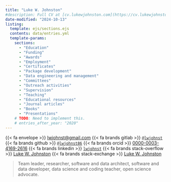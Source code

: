 ```yaml
---
title: "Luke W. Johnston"
#description: Full CV at [cv.lukewjohnston.com](https://cv.lukewjohnston.com).
date-modified: "2024-10-13"
listing:
  template: ejs/sections.ejs
  contents: data/entries.yml
  template-params: 
    sections: 
      - "Education"
      - "Funding"
      - "Awards"
      - "Employment"
      - "Certificates"
      - "Package development"
      - "Data engineering and management"
      - "Committees"
      - "Outreach activities"
      - "Supervision"
      - "Teaching"
      - "Educational resources"
      - "Journal articles"
      - "Books"
      - "Presentations"
    # TODO: Need to implement this.
    # entries_after_year: "2020"
---
```


{{< fa envelope >}} [lwjohnst\@gmail.com](mailto:lwjohnst@gmail.com){.email}
{{< fa brands gitlab >}} [`@lwjohnst`](https://gitlab.com/lwjohnst/)
{{< fa brands github >}} [`@lwjohnst86`](https://github.com/lwjohnst86/)
{{< fa brands orcid >}} [0000-0003-4169-2616](https://orcid.org/0000-0003-4169-2616)
{{< fa brands linkedin >}} [`lwjohnst`](www.linkedin.com/in/lwjohnst)
{{< fa brands stack-overflow >}} [Luke W.
Johnston](https://stackoverflow.com/users/2632184)
{{< fa brands stack-exchange >}} [Luke W.
Johnston](https://stackexchange.com/users/1992995)

> Team leader, researcher, software and data architect, software and
> data developer, data science and coding teacher, open science
> advocate.

<!--
Personal philosophy?
Skills?
-->
